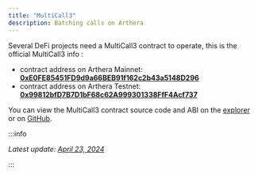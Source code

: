 ```yaml
---
title: "MultiCall3"
description: Batching calls on Arthera
---
```


Several DeFi projects need a MultiCall3 contract to operate, this is the official MultiCall3 info :

- contract address on Arthera Mainnet: **[0xE0FE85451FD9d9a66BEB91f162c2b43a5148D296](https://explorer.arthera.net/address/0xE0FE85451FD9d9a66BEB91f162c2b43a5148D296?tab=contract)**
- contract address on Arthera Testnet: **[0x99812bfD7B7D1bF68c62A999301338FfF4Acf737](https://explorer-test.arthera.net/address/0x99812bfD7B7D1bF68c62A999301338FfF4Acf737?tab=contract)**

You can view the MultiCall3 contract source code and ABI on the [explorer](https://explorer.arthera.net/address/0xE0FE85451FD9d9a66BEB91f162c2b43a5148D296?tab=contract) or on [GitHub](https://github.com/mds1/multicall/).

:::info

_Latest update: [April 23, 2024](https://github.com/artheranet/arthera-docs/issues/104)_

:::
